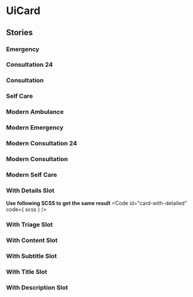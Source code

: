 
<Meta of={stories}/>

# UiCard
<Primary />
<ArgsTable />

## Stories
### Emergency
<Canvas of={stories.emergency}/>

### Consultation 24
<Canvas of={stories.Consultation24}/>

### Consultation
<Canvas of={stories.Consultation}/>

### Self Care
<Canvas of={stories.SelfCare}/>

### Modern Ambulance
<Canvas of={stories.ModernAmbulance}/>

### Modern Emergency
<Canvas of={stories.ModernEmergency}/>

### Modern Consultation 24
<Canvas of={stories.ModernConsultation24}/>

### Modern Consultation
<Canvas of={stories.ModernConsultation}/>

### Modern Self Care
<Canvas of={stories.ModernSelfCare}/>

### With Details Slot
<Canvas of={stories.WithDetailsSlot}/>

**Use following SCSS to get the same result**
<Code
  id="card-with-detailed"
  code={ scss }
/>

### With Triage Slot
<Canvas of={stories.WithTriageSlot}/>

### With Content Slot
<Canvas of={stories.WithContentSlot}/>

### With Subtitle Slot
<Canvas of={stories.WithSubtitleSlot}/>

### With Title Slot
<Canvas of={stories.WithTitleSlot}/>

### With Description Slot
<Canvas of={stories.WithDescriptionSlot}/>
